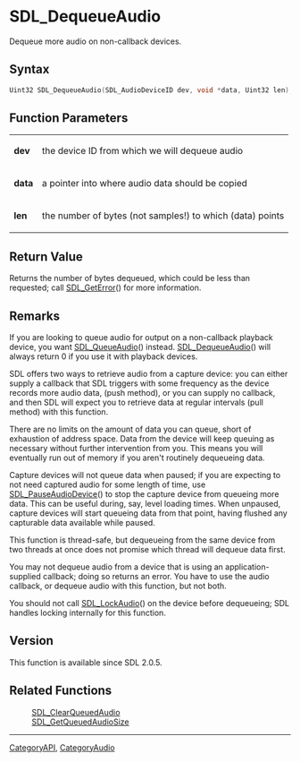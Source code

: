 = SDL_DequeueAudio =

Dequeue more audio on non-callback devices.

== Syntax ==

<syntaxhighlight lang='c'>
Uint32 SDL_DequeueAudio(SDL_AudioDeviceID dev, void *data, Uint32 len);
</syntaxhighlight>

== Function Parameters ==

{|
|'''dev'''
|the device ID from which we will dequeue audio
|-
|'''data'''
|a pointer into where audio data should be copied
|-
|'''len'''
|the number of bytes (not samples!) to which (data) points
|}

== Return Value ==

Returns the number of bytes dequeued, which could be less than requested;
call [[SDL_GetError]]() for more information.

== Remarks ==

If you are looking to queue audio for output on a non-callback playback
device, you want [[SDL_QueueAudio]]() instead. [[SDL_DequeueAudio]]() will
always return 0 if you use it with playback devices.

SDL offers two ways to retrieve audio from a capture device: you can either
supply a callback that SDL triggers with some frequency as the device
records more audio data, (push method), or you can supply no callback, and
then SDL will expect you to retrieve data at regular intervals (pull
method) with this function.

There are no limits on the amount of data you can queue, short of
exhaustion of address space. Data from the device will keep queuing as
necessary without further intervention from you. This means you will
eventually run out of memory if you aren't routinely dequeueing data.

Capture devices will not queue data when paused; if you are expecting to
not need captured audio for some length of time, use
[[SDL_PauseAudioDevice]]() to stop the capture device from queueing more
data. This can be useful during, say, level loading times. When unpaused,
capture devices will start queueing data from that point, having flushed
any capturable data available while paused.

This function is thread-safe, but dequeueing from the same device from two
threads at once does not promise which thread will dequeue data first.

You may not dequeue audio from a device that is using an
application-supplied callback; doing so returns an error. You have to use
the audio callback, or dequeue audio with this function, but not both.

You should not call [[SDL_LockAudio]]() on the device before dequeueing;
SDL handles locking internally for this function.

== Version ==

This function is available since SDL 2.0.5.

== Related Functions ==

:[[SDL_ClearQueuedAudio]]
:[[SDL_GetQueuedAudioSize]]

----
[[CategoryAPI]], [[CategoryAudio]]


